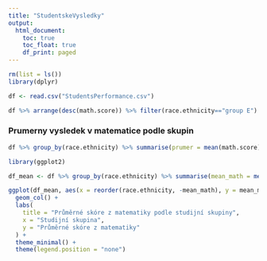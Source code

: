 ```yaml
---
title: "StudentskeVysledky"
output: 
  html_document:
    toc: true
    toc_float: true
    df_print: paged
---
```


```r
rm(list = ls())
library(dplyr) 

df <- read.csv("StudentsPerformance.csv")

```

```r
df %>% arrange(desc(math.score)) %>% filter(race.ethnicity=="group E") %>% head(5)

```
### Prumerny vysledek v matematice podle skupin
```r
df %>% group_by(race.ethnicity) %>% summarise(prumer = mean(math.score)) %>% arrange(desc(prumer))
```

```r
library(ggplot2)

df_mean <- df %>% group_by(race.ethnicity) %>% summarise(mean_math = mean(math.score, na.rm = TRUE)) %>% arrange(desc(mean_math))

ggplot(df_mean, aes(x = reorder(race.ethnicity, -mean_math), y = mean_math, fill = race.ethnicity)) +
  geom_col() +
  labs(
    title = "Průměrné skóre z matematiky podle studijní skupiny",
    x = "Studijní skupina",
    y = "Průměrné skóre z matematiky"
  ) +
  theme_minimal() +
  theme(legend.position = "none")
```